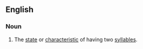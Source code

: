 ==English==

===Noun===
{{en-noun|-}}

# The [[state]] or [[characteristic]] of having two [[syllable]]s.